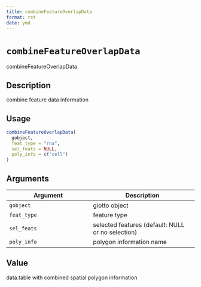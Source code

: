 ```yaml
--- 
title: combineFeatureOverlapData 
format: rst 
date: ymd 
--- 
```

# `combineFeatureOverlapData`

combineFeatureOverlapData


## Description

combine feature data information


## Usage

```r
combineFeatureOverlapData(
  gobject,
  feat_type = "rna",
  sel_feats = NULL,
  poly_info = c("cell")
)
```


## Arguments

Argument      |Description
------------- |----------------
`gobject`     |     giotto object
`feat_type`     |     feature type
`sel_feats`     |     selected features (default: NULL or no selection)
`poly_info`     |     polygon information name


## Value

data.table with combined spatial polygon information


